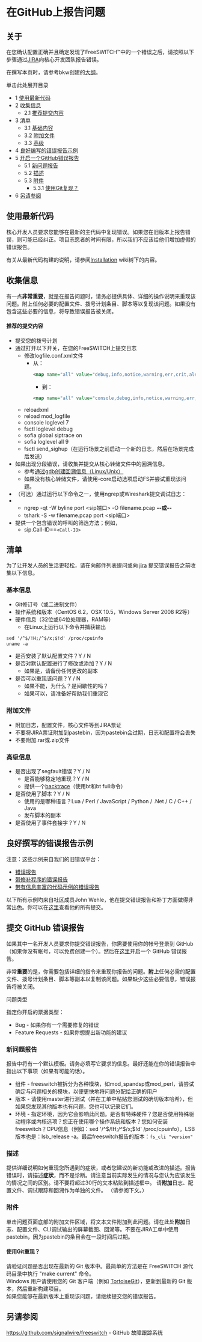 # 在GitHub上报告问题


## 关于

在您确认配置正确并且确定发现了FreeSWITCH™中的一个错误之后，请按照以下步骤通过[JIRA](https://freeswitch.org/jira)向核心开发团队报告错误。

在撰写本页时，请参考bkw创建的[大纲](https://docs.google.com/document/d/1KSlqOEozNhQdylBv3iAy4kEOVMpmFbaIJMoDngaAiQY/edit?pli=1)。

单击此处展开目录

* 1 [使用最新代码](#use-latest-code)
* 2 [收集信息](#collect-information)  
   * 2.1 [推荐提交内容](#recommended-submissions)
* 3 [清单](#checklist)  
   * 3.1 [基础内容](#-freeswitch--reporting-issues-to-github-)  
   * 3.2 [附加文件](#attach-files)  
   * 3.3 [高级](#advanced)
* 4 [良好编写的错误报告示例](#examples-of-well-written-bug-report-submissions)
* 5 [开启一个GitHub错误报告](#open-a-github-bug-report--)  
   * 5.1 [新问题报告](#the-new-issue-report)  
   * 5.2 [描述](#description)  
   * 5.3 [附件](#attachments)  
      * 5.3.1 [使用Git复现？](#reproduced-with-git)
* 6 [另请参阅](#-freeswitch--reporting-issues-to-github-)

## 使用最新代码

核心开发人员要求您能够在最新的主代码中复现错误。如果您在旧版本上报告错误，则可能已经纠正。项目志愿者的时间有限，所以我们不应该给他们增加虚假的错误报告。

有关从最新代码构建的说明，请参阅[Installation](../Installation/index.mdx#about) wiki树下的内容。

## 收集信息

有一点**非常重要**，就是在报告问题时，请务必提供具体、详细的操作说明来重现该问题。附上任何必要的配置文件、拨号计划条目、脚本等以复现该问题。如果没有包含这些必要的信息，将导致错误报告被关闭。

#### 推荐的提交内容

* 提交您的拨号计划
* 通过打开以下开关，在您的FreeSWITCH上提交日志  
   * 修改logfile.conf.xml文件 
      * 从： 
         ```xml  
         <map name="all" value="debug,info,notice,warning,err,crit,alert"/>  
         ```  
         * 到： 
         ```xml  
         <map name="all" value="console,debug,info,notice,warning,err,crit,alert"/>  
         ```
   * reloadxml
   * reload mod_logfile 
   * console loglevel 7 
   * fsctl loglevel debug 
   * sofia global siptrace on 
   * sofia loglevel all 9 
   * fsctl send_sighup（在运行场景之前启动一个新的日志，然后在场景完成后发送）
* 如果出现分段错误，请收集并提交从核心转储文件中的回溯信息。 
   * 参考[通过gdb创建回溯信息（Linux/Unix）](Debugging_3965831.mdx#advanced-debugging-techniques) 
   * 如果没有核心转储文件，请使用-core启动选项启动FS并尝试重现该问题。
* （可选）通过运行以下命令之一，使用ngrep或Wireshark提交调试日志：
* * ngrep -qt -W byline port <sip端口> -O filename.pcap **\--或--**  
   * tshark -S -w filename.pcap port <sip端口>
* 提供一个包含错误的呼叫的筛选方法；例如，  
   * sip.Call-ID==`<Call-ID>`

## 清单

为了让开发人员的生活更轻松，请在向邮件列表提问或向 [jira](http://jira.freeswitch.org/) 提交错误报告之前收集以下信息。

### 基本信息

* Git修订号（或二进制文件）
* 操作系统和版本（CentOS 6.2，OSX 10.5，Windows Server 2008 R2等）
* 硬件信息（32位或64位处理器，RAM等）
   * 在Linux上运行以下命令并捕获输出

```xml
sed '/^$/!H;/^$/x;$!d' /proc/cpuinfo
uname -a
```

* 是否安装了默认配置文件？Y / N
* 是否对默认配置进行了修改或添加？Y / N
   * 如果是，请备份任何更改的副本
* 是否可以重现该问题？Y / N
   * 如果不能，为什么？是间歇性的吗？
   * 如果可以，请准备好帮助我们重现它

### 附加文件

* 附加日志，配置文件，核心文件等到JIRA票证
* 不要将JIRA票证附加到pastebin，因为pastebin会过期，日志和配置将会丢失
* 不要附加.rar或.zip文件

### 高级信息

* 是否出现了segfault错误？Y / N
   * 是否能够稳定地重现？Y / N
   * 提供一个[backtrace](Debugging_3965831.mdx#advanced-debugging-techniques)（使用bt和bt full命令）
* 是否使用了脚本？Y / N
   * 使用的是哪种语言？Lua / Perl / JavaScript / Python / .Net / C / C++ / Java
   * 发布脚本的副本
* 是否使用了事件套接字？Y / N

## 良好撰写的错误报告示例

注意：这些示例来自我们的旧错误平台：

* [错误报告](http://jira.freeswitch.org/browse/MODLANG-88)
* [带修补程序的错误报告](http://jira.freeswitch.org/browse/MODAPP-30)
* [带有信息丰富的代码示例的错误报告](http://jira.freeswitch.org/browse/MDXMLINT-53)

以下所有示例均来自社区成员John Wehle，他在提交错误报告和补丁方面做得非常出色。你可以在[这里](http://jira.freeswitch.org/secure/IssueNavigator.jspa?reset=true&reporterSelect=specificuser&reporter=jwehle)查看他的所有提交。

## 提交 GitHub 错误报告

如果其中一名开发人员要求你提交错误报告，你需要使用你的帐号登录到 GitHub（如果你没有帐号，可以免费创建一个）。然后在[这里](https://github.com/signalwire/freeswitch/issues/new/choose)开启一个 GitHub 错误报告。

非常**重要**的是，你需要包括详细的指令来重现你报告的问题。**附上**任何必需的配置文件、拨号计划条目、脚本等副本以复制该问题。如果缺少这些必要信息，错误报告将被关闭。

问题类型

指定你开启的票据类型：

* Bug - 如果你有一个需要修复的错误
* Feature Requests - 如果你想提出新功能的建议

### 新问题报告

报告中将有一个默认模板。请务必填写它要求的信息。最好还能在你的错误报告中指出以下事项（如果有可能的话）。

* 组件 - freeswitch被拆分为各种模块，如mod_spandsp或mod_perl，请尝试确定与问题相关的模块，以便更快地将问题分配给正确的用户
* 版本 - 请使用master进行测试（并在工单中粘贴您测试的确切版本哈希），但如果您发现其他版本也有问题，您也可以记录它们。
* 环境 - 指定环境，因为它会影响此问题。是否有特殊硬件？您是否使用特殊驱动程序或内核选项？您正在使用哪个操作系统和版本？您如何安装freeswitch？CPU信息（例如：sed '/^$/!H;/^$/x;$!d' /proc/cpuinfo）。LSB版本也是：lsb_release -a。最后freeswitch报告的版本：`fs_cli "version"`

### 描述

提供详细说明如何重现您所遇到的症状，或者您建议的新功能或改进的描述。报告错误时，请描述**症状**，而不是诊断。请注意当前实际发生的情况与您认为应该发生的情况之间的区别。请不要将超过30行的文本粘贴到描述框中。
请**附加**日志、配置文件、调试跟踪和回溯作为单独的文件。 （请参阅下文。）

### 附件

单击问题页面底部的附加文件区域，将文本文件附加到此问题。请在此处**附加**日志、配置文件、CLI调试输出的屏幕截图、回溯等。不要在JIRA工单中使用pastebin，因为pastebin的条目会在一段时间后过期。

#### 使用Git重现？

请验证问题是否出现在最新的 Git 版本中。最简单的方法是在 FreeSWITCH 源代码目录中执行 "make current" 命令。  
Windows 用户请使用您的 Git 客户端（例如 [TortoiseGit](http://code.google.com/p/tortoisegit/)），更新到最新的 Git 版本，然后重新构建项目。  
如果您能够在最新版本上重现该问题，请继续提交您的错误报告。

## 另请参阅

<https://github.com/signalwire/freeswitch> \- GitHub 故障跟踪系统